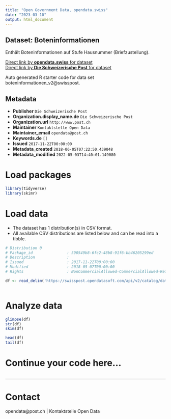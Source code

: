 ```yaml
---
title: "Open Government Data, opendata.swiss"
date: "2023-03-10"
output: html_document
---
```


## Dataset: Boteninformationen

Enthält Boteninformationen auf Stufe Hausnummer (Briefzustellung).

[Direct link by **opendata.swiss** for dataset](https://opendata.swiss/de/dataset/boteninformationen)<br>
[Direct link by **Die Schweizerische Post** for dataset](https://swisspost.opendatasoft.com/explore/dataset/boteninformationen_v2)

Auto generated R starter code for data set boteninformationen_v2@swisspost.

## Metadata

- **Publisher** `Die Schweizerische Post`
- **Organization.display_name.de** `Die Schweizerische Post`
- **Organization.url** `http://www.post.ch`
- **Maintainer** `Kontaktstelle Open Data`
- **Maintainer_email** `opendata@post.ch`
- **Keywords.de** `[]`
- **Issued** `2017-11-22T00:00:00`
- **Metadata_created** `2018-06-05T07:22:50.439048`
- **Metadata_modified** `2022-05-03T14:40:01.149080`


# Load packages

```r

library(tidyverse)
library(skimr)

```

# Load data

-   The dataset has 1 distribution(s) in CSV format.
-   All available CSV distributions are listed below and can be read into a tibble.

```r

# Distribution 0
# Package_id               : 590549b8-6fc2-48b8-91f6-bb46205299ed
# Description              : 
# Issued                   : 2017-11-22T00:00:00
# Modified                 : 2018-05-07T00:00:00
# Rights                   : NonCommercialAllowed-CommercialAllowed-ReferenceRequired

df <- read_delim('https://swisspost.opendatasoft.com/api/v2/catalog/datasets/boteninformationen_v2/exports/csv')



```

# Analyze data

```r

glimpse(df)
str(df)
skim(df)

head(df)
tail(df)

```

# Continue your code here...

```r

```

------------------------------------------------------------------------

# Contact

opendata@post.ch | Kontaktstelle Open Data
